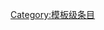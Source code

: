 {{catmore1|[[WikiProject:ACG|WikiProject:ACG]]}}
{{Articles by Quality|topic=ACG|project=ACG|format=toc}}
{{empty category}}

[[Category:模板级条目|Category:模板级条目]]